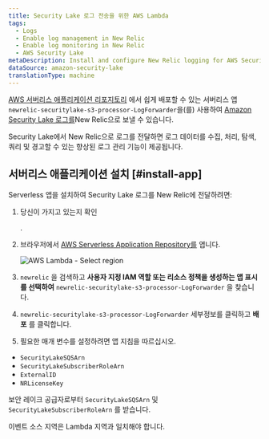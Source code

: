 ```yaml
---
title: Security Lake 로그 전송을 위한 AWS Lambda
tags:
  - Logs
  - Enable log management in New Relic
  - Enable log monitoring in New Relic
  - AWS Security Lake
metaDescription: Install and configure New Relic logging for AWS Security Lake
dataSource: amazon-security-lake
translationType: machine
---
```



[AWS 서버리스 애플리케이션 리포지토리](https://serverlessrepo.aws.amazon.com/applications) 에서 쉽게 배포할 수 있는 서버리스 앱 `newrelic-securitylake-s3-processor-LogForwarder`을(를) 사용하여 [Amazon Security Lake 로그를](https://docs.aws.amazon.com/security-lake/latest/userguide/internal-sources.html)New Relic으로 보낼 수 있습니다.

Security Lake에서 New Relic으로 로그를 전달하면 로그 데이터를 수집, 처리, 탐색, 쿼리 및 경고할 수 있는 향상된 로그 관리 기능이 제공됩니다.

## 서버리스 애플리케이션 설치 [#install-app]

Serverless 앱을 설치하여 Security Lake 로그를 New Relic에 전달하려면:

1. 당신이 가지고 있는지 확인

   <InlinePopover type="licenseKey"/>

   .

2. 브라우저에서 [AWS Serverless Application Repository를](https://serverlessrepo.aws.amazon.com/applications) 엽니다.

   <img title="AWS Lambda - Select region" alt="AWS Lambda - Select region" src={serverlessAWSLambdaSelectRegion}/>

3. `newrelic` 을 검색하고 **사용자 지정 IAM 역할 또는 리소스 정책을 생성하는 앱 표시를 선택하여** `newrelic-securitylake-s3-processor-LogForwarder` 을 찾습니다.

4. `newrelic-securitylake-s3-processor-LogForwarder` 세부정보를 클릭하고 **배포** 를 클릭합니다.

5. 필요한 매개 변수를 설정하려면 앱 지침을 따르십시오.

* `SecurityLakeSQSArn`
* `SecurityLakeSubscriberRoleArn`
* `ExternalID`
* `NRLicenseKey`

보안 레이크 공급자로부터 `SecurityLakeSQSArn` 및 `SecurityLakeSubscriberRoleArn` 를 받습니다.

이벤트 소스 지역은 Lambda 지역과 일치해야 합니다.